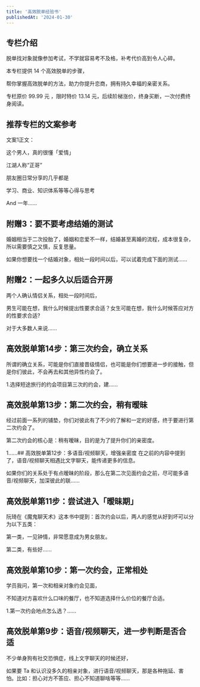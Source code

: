 ```yaml
---
title: '高效脱单经验书'
publishedAt: '2024-01-30'
---
```


## 专栏介绍

脱单找对象就像参加考试，不学就容易考不及格，补考代价高到令人心碎。  
  
本专栏提供 14 个高效脱单的步骤，  
  
帮你掌握高效脱单的方法，助力你提升恋商，拥有持久幸福的亲密关系。  
  
专栏原价 99.99 元 ，限时特价 13.14 元，后续阶梯涨价，终身买断，一次付费终身阅读。  
  

## 推荐专栏的文案参考
文案1正文：

这个男人，真的很懂「爱情」

江湖人称“正哥”

朋友圈日常分享的几乎都是

学习、商业、知识体系等等心得与思考

And 一年......

## 附赠3：要不要考虑结婚的测试
婚姻相当于二次投胎了，婚姻和恋爱不一样，结婚甚至离婚的流程，成本很复杂，所以需要慎之又慎，反复思量。

如果你想要找一个结婚对象，相处一段时间以后，可以试着完成下面的测试......

## 附赠2：一起多久以后适合开房
两个人确认情侣关系，相处一段时间后，

男生可能在想，我什么时候提出性要求合适？女生可能在想，我什么时候答应对方的性要求合适?

对于大多数人来说......

## 高效脱单第14步：第三次约会，确立关系
所谓的确立关系，可能是你们直接晋级情侣，也可能是你们想要进一步的接触，但是你们彼此，不会再去和其他异性约会了。

1.选择短途旅行的约会项目第三次的约会，建......

## 高效脱单第13步：第二次约会，稍有暧昧
经过前面一系列的铺垫，你们对彼此有了不少的了解和一定的好感，终于要进行第二次约会了。

第二次约会的核心是：稍有暧昧，目的是为了提升你们的亲密度。

1......## 高效脱单第12步：多语音/视频聊天，增强亲密度
在之前的内容中提到了，语音/视频聊天相遇比文字聊天，能传递更多的信息。

如果你们的关系处于有点暧昧的阶段，那么在第二次见面约会之前，尽可能多语音/视频聊天，加深彼此的联......

## 高效脱单第11步：尝试进入「暧昧期」
阮琦在《魔鬼聊天术》这本书中提到：首次约会以后，两人的感觉从好到坏可以分为以下五类：

第一类，一见钟情，非常愿意成为男女朋友。

第二类，有些好......

## 高效脱单第10步：第一次约会，正常相处
学员我问，第一次和相亲对象约会见面，

不知道对方喜欢什么口味的餐厅，也不知道选择什么价位的餐厅合适。

1.第一次约会地点怎么选？......

## 高效脱单第9步：语音/视频聊天，进一步判断是否合适
不少单身狗有社交恐惧症，线上文字聊天的时候还好，

如果要 Ta 和认识没多久的相亲对象，进行语音/视频聊天，那是各种拖延、害怕。比如：担心对方不答应、担心不知道聊啥等等......

